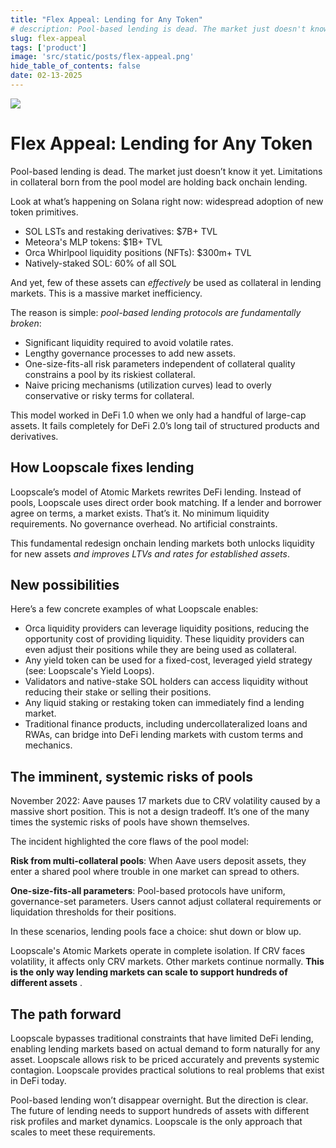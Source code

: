 ```yaml
---
title: "Flex Appeal: Lending for Any Token"
# description: Pool-based lending is dead. The market just doesn't know it yet. Limitations in collateral born from the pool model are holding back onchain lending.
slug: flex-appeal
tags: ['product']
image: 'src/static/posts/flex-appeal.png'
hide_table_of_contents: false
date: 02-13-2025
---
```


<!-- truncate -->
![](../static/img/posts/flex-appeal.png)

# Flex Appeal: Lending for Any Token
Pool-based lending is dead. The market just doesn’t know it yet. Limitations in collateral born from the pool model are holding back onchain lending.

Look at what’s happening on Solana right now: widespread adoption of new token primitives.

- SOL LSTs and restaking derivatives: $7B+ TVL
- Meteora's MLP tokens: $1B+ TVL
- Orca Whirlpool liquidity positions (NFTs): $300m+ TVL
- Natively-staked SOL: 60% of all SOL

And yet, few of these assets can _effectively_ be used as collateral in lending markets. This is a massive market inefficiency.

The reason is simple: _pool-based lending protocols are fundamentally broken_:

- Significant liquidity required to avoid volatile rates.
- Lengthy governance processes to add new assets.
- One-size-fits-all risk parameters independent of collateral quality constrains a pool by its riskiest collateral.
- Naive pricing mechanisms (utilization curves) lead to overly conservative or risky terms for collateral.

This model worked in DeFi 1.0 when we only had a handful of large-cap assets. It fails completely for DeFi 2.0’s long tail of structured products and derivatives.

## How Loopscale fixes lending
Loopscale’s model of Atomic Markets rewrites DeFi lending. Instead of pools, Loopscale uses direct order book matching. If a lender and borrower agree on terms, a market exists. That’s it. No minimum liquidity requirements. No governance overhead. No artificial constraints.

This fundamental redesign onchain lending markets both unlocks liquidity for new assets _and improves LTVs and rates for established assets_.

## New possibilities
Here’s a few concrete examples of what Loopscale enables:

- Orca liquidity providers can leverage liquidity positions, reducing the opportunity cost of providing liquidity. These liquidity providers can even adjust their positions while they are being used as collateral.
- Any yield token can be used for a fixed-cost, leveraged yield strategy (see: Loopscale's Yield Loops).
- Validators and native-stake SOL holders can access liquidity without reducing their stake or selling their positions.
- Any liquid staking or restaking token can immediately find a lending market.
- Traditional finance products, including undercollateralized loans and RWAs, can bridge into DeFi lending markets with custom terms and mechanics.

## The imminent, systemic risks of pools
November 2022: Aave pauses 17 markets due to CRV volatility caused by a massive short position. This is not a design tradeoff. It’s one of the many times the systemic risks of pools have shown themselves.

The incident highlighted the core flaws of the pool model:

**Risk from multi-collateral pools**: When Aave users deposit assets, they enter a shared pool where trouble in one market can spread to others.

**One-size-fits-all parameters**: Pool-based protocols have uniform, governance-set parameters. Users cannot adjust collateral requirements or liquidation thresholds for their positions.

In these scenarios, lending pools face a choice: shut down or blow up.

Loopscale's Atomic Markets operate in complete isolation. If CRV faces volatility, it affects only CRV markets. Other markets continue normally. **This is the only way lending markets can scale to support hundreds of different assets**
.
## The path forward
Loopscale bypasses traditional constraints that have limited DeFi lending, enabling lending markets based on actual demand to form naturally for any asset. Loopscale allows risk to be priced accurately and prevents systemic contagion. Loopscale provides practical solutions to real problems that exist in DeFi today.

Pool-based lending won’t disappear overnight. But the direction is clear. The future of lending needs to support hundreds of assets with different risk profiles and market dynamics. Loopscale is the only approach that scales to meet these requirements.